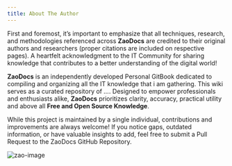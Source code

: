 ```yaml
---
title: About The Author
---
```


First and foremost, it’s important to emphasize that all techniques, research, and methodologies referenced across **ZaoDocs** are credited to their original authors and researchers (proper citations are included on respective pages). A heartfelt acknowledgment to the IT Community for sharing knowledge that contributes to a better understanding of the digital world!

**ZaoDocs** is an independently developed Personal GitBook dedicated to compiling and organizing all the IT knowledge that i am gathering. 
This wiki serves as a curated repository of *...*. Designed to empower professionals and enthusiasts alike, **ZaoDocs** prioritizes clarity, accuracy, practical utility and above all **Free and Open Source Knowledge**.

While this project is maintained by a single individual, contributions and improvements are always welcome! If you notice gaps, outdated information, or have valuable insights to add, feel free to submit a Pull Request to the ZaoDocs GitHub Repository. 

![zao-image](./zaodocs.jpg)